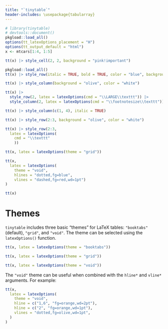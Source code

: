 ```yaml
---
title: "`tinytable`"
header-includes: \usepackage{tabularray}
---
```


```r
# library(tinytable)
# devtools::document()
pkgload::load_all()
options(tt_latexOptions_placement = "H")
options(tt_output_default = "html")
x <- mtcars[1:4, 1:5]
```

```r
tt(x) |> style_cell(2, 2, background = "pink!important")
```

```r
pkgload::load_all()
tt(x) |> style_row(italic = TRUE, bold = TRUE, color = "blue", background = "pink!important") |> cat(file = "~/Downloads/trash.html")
```

```r
tt(x) |> style_column(background = "olive", color = "white")
```

```r
tt(x) |>
  style_row(2, latex = latexOptions(cmd = "\\LARGE\\texttt")) |>
  style_column(2, latex = latexOptions(cmd = "\\footnotesize\\texttt"))
```

```r
tt(x) |> style_column(c(1, 4), italic = TRUE)
```

```r
tt(x) |> style_row(2:3, background = "olive", color = "white")
```

```r
tt(x) |> style_row(2:3,
  latex = latexOptions(
    cmd = "\\texttt"
    ))
```

```r
tt(x, latex = latexOptions(theme = "grid"))
```

```r
tt(x,
  latex = latexOptions(
    theme = "void",
    hlines = "dotted,fg=blue",
    vlines = "dashed,fg=red,wd=1pt")
)
```

```r
tt(x)
```

# Themes

`tinytable` includes three basic "themes" for LaTeX tables: `"booktabs"` (default), `"grid"`, and `"void"`. The theme can be selected using the `latexOptions()` function.

```r
tt(x, latex = latexOptions(theme = "booktabs"))
```

```r
tt(x, latex = latexOptions(theme = "grid"))
```

```r
tt(x, latex = latexOptions(theme = "void"))
```

The `"void"` theme can be useful when combined with the `hline*`  and `vline*` arguments. For example:

```r
tt(x,
  latex = latexOptions(
    theme = "void",
    hline = c("1,6", "fg=orange,wd=2pt"),
    hline = c("2", "fg=orange,wd=1pt"),
    vlines = "dotted,fg=olive,wd=1pt",
  )
)
```


